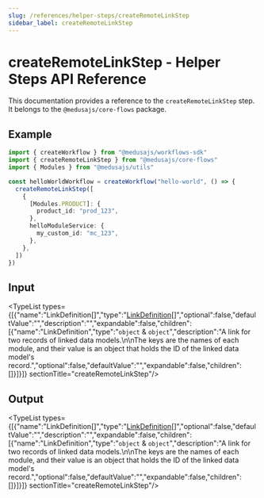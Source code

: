```yaml
---
slug: /references/helper-steps/createRemoteLinkStep
sidebar_label: createRemoteLinkStep
---
```



# createRemoteLinkStep - Helper Steps API Reference

This documentation provides a reference to the `createRemoteLinkStep` step. It belongs to the `@medusajs/core-flows` package.

## Example

```ts
import { createWorkflow } from "@medusajs/workflows-sdk"
import { createRemoteLinkStep } from "@medusajs/core-flows"
import { Modules } from "@medusajs/utils"

const helloWorldWorkflow = createWorkflow("hello-world", () => {
  createRemoteLinkStep([
    {
      [Modules.PRODUCT]: {
        product_id: "prod_123",
      },
      helloModuleService: {
        my_custom_id: "mc_123",
      },
    },
  ])
})
```

## Input

<TypeList types={[{"name":"LinkDefinition[]","type":"[LinkDefinition](../../../modules_sdk/types/modules_sdk.LinkDefinition/page.mdx)[]","optional":false,"defaultValue":"","description":"","expandable":false,"children":[{"name":"LinkDefinition","type":"`object` & `object`","description":"A link for two records of linked data models.\n\nThe keys are the names of each module, and their value is an object that holds the ID of the linked data model's record.","optional":false,"defaultValue":"","expandable":false,"children":[]}]}]}  sectionTitle="createRemoteLinkStep"/>

## Output

<TypeList types={[{"name":"LinkDefinition[]","type":"[LinkDefinition](../../../modules_sdk/types/modules_sdk.LinkDefinition/page.mdx)[]","optional":false,"defaultValue":"","description":"","expandable":false,"children":[{"name":"LinkDefinition","type":"`object` & `object`","description":"A link for two records of linked data models.\n\nThe keys are the names of each module, and their value is an object that holds the ID of the linked data model's record.","optional":false,"defaultValue":"","expandable":false,"children":[]}]}]}  sectionTitle="createRemoteLinkStep"/>
